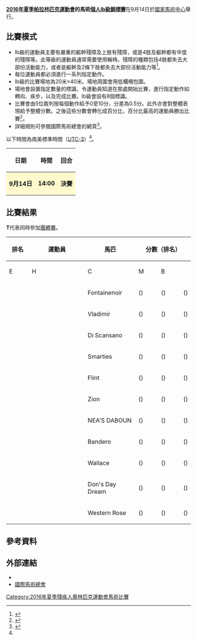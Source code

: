 {{noteTA|G1=Sports}}
{{Infobox Paralympic event
| event       = 馬術個人錦標賽Ib級
| games       = 2016年夏季
| image       = [[File:Equestrian_Vaulting_pictogram.svg|120px]]
| caption     = 
| venue       = [[國家馬術中心_(里約熱內盧)|國家馬術中心]]
| dates       = 9月14日
| competitors = 11
| nations     = 11<ref name=slot>{{Cite web |url=http://inside.fei.org/system/files/PARA-DRESSAGE%20CoC%20RIO%202016%20final%20definite%20entries_corr31Aug2016.pdf |title=Definite Entries List PARA-EQUESTRIAN DRESSAGE |accessdate=2016-09-07 |archive-date=2016-09-02 |archive-url=https://web.archive.org/web/20160902031057/http://inside.fei.org/system/files/PARA-DRESSAGE%20CoC%20RIO%202016%20final%20definite%20entries_corr31Aug2016.pdf |dead-url=no }}</ref>
| gold        =  
| goldNPC     =  
| silver      =  
| silverNPC   =  
| bronze      =  
| bronzeNPC   =  
| prev        = [[2012年夏季殘疾人奧林匹克運動會馬術個人錦標賽Ib級|2012]]
| next        = [[2020年夏季殘疾人奧林匹克運動會馬術個人Ib級錦標賽|2020]]
}}
{{2016年夏季殘疾人奧林匹克運動會馬術比賽}}
'''[[2016年夏季帕拉林匹克運動會|2016年夏季帕拉林匹克運動會]]的馬術[[2016年夏季殘疾人奧林匹克運動會馬術比賽|個人Ib級錦標賽]]'''在9月14日於[[國家馬術中心_(里約熱內盧)|國家馬術中心]]舉行。

== 比賽模式 ==
* Ib級的運動員主要有嚴重的軀幹殘障及上肢有殘障，或是4肢及軀幹都有中度的殘障等。此等級的運動員通常需要使用輪椅。殘障的種類包括4肢都失去大部份活動能力，或者是軀幹及2條下肢都失去大部份活動能力等<ref name=classify>{{Cite web |url=https://www.paralympic.org/sites/default/files/document/150915170806821_2015_09_15%2BExplanatory%2Bguide%2BClassification_summer%2BFINAL%2B_5.pdf |title=Explanatory guide to Paralympic classification |accessdate=2016-09-07 |archive-date=2016-08-27 |archive-url=https://web.archive.org/web/20160827205502/https://www.paralympic.org/sites/default/files/document/150915170806821_2015_09_15%2BExplanatory%2Bguide%2BClassification_summer%2BFINAL%2B_5.pdf |dead-url=no }}</ref>。
* 每位運動員都必須進行一系列指定動作。
* Ib級的比賽場地為20米×40米。場地周圍會用低欄柵包圍。
* 場地會設置指定數量的標識，令運動員知道在那處開始比賽，進行指定動作如轉向、疾步，以及完成比賽。Ib級會設有8個標識。
* 比賽會由5位裁判按每個動作給予0至10分，分差為0.5分。此外亦會對整體表現給予整體分數。之後這些分數會轉化成百分比，百分比最高的運動員勝出比賽<ref name=schedule>{{Cite web |url=http://www.paralimpicos.es/publicacion/ficheros/Paralympic%20Explanatory%20Guide%20_%20Equestrian.pdf |title=Equestrian Explanatory Guide |access-date=2016-09-07 |archive-url=https://web.archive.org/web/20160330021903/http://www.paralimpicos.es/publicacion/ficheros/Paralympic%20Explanatory%20Guide%20_%20Equestrian.pdf |archive-date=2016-03-30 |dead-url=yes }}</ref>。
* 詳細規則可參閱國際馬術總會的網頁<ref>{{Cite web |url=http://inside.fei.org/sites/default/files/PED%202016_rules_clean.pdf |title=PARA-EQUESTRIAN DRESSAGE RULES |accessdate=2016-09-07 |archive-date=2016-09-16 |archive-url=https://web.archive.org/web/20160916000356/http://inside.fei.org/sites/default/files/PED%202016_rules_clean.pdf |dead-url=no }}</ref>。
以下時間為南美標準時間（[[UTC-3|UTC-3]]）<ref name=schedule/>。
{| class="wikitable" style="text-align:center" width=400px
! 日期
! 時間
! 回合
|-
|style=background:lemonchiffon| '''9月14日''' ||style=background:lemonchiffon| '''14:00''' || style=background:lemonchiffon| '''決賽''' 
|}

== 比賽結果 ==
'''T'''代表同時參加[[2016年夏季殘疾人奧林匹克運動會馬術團體錦標賽|團體賽]]。
{| class="wikitable" style="text-align:center"
|-
!rowspan=2| 排名 !!rowspan=2 width=250| 運動員 !!rowspan=2 width=150| 馬匹 !!colspan=5| 分數（排名） !!rowspan=2 width=60| 總分數 !!rowspan=2| 備註
|-
!width=75| E !!width=75| H !!width=75| C !!width=75| M !!width=75| B
|-
|  || {{flagIPCathlete|[[比圖·普赫|比圖·普赫]]|AUT|2016年夏季}} || Fontainenoir || () || () || () || () || () ||  || '''T'''
|-
|  || {{flagIPCathlete|[[馬科斯·費爾南德斯·阿爾維斯|馬科斯·費爾南德斯·阿爾維斯]]|BRA|2016年夏季}} || Vladimir || () || () || () || () || () ||  || '''T'''
|-
|  || {{flagIPCathlete|[[艾希莉·高雲洛特|艾希莉·高雲洛特]]|CAN|2016年夏季}} || Di Scansano || () || () || () || () || () ||  || '''T'''
|-
|  || {{flagIPCathlete|[[Stinna_Kaastrup|Stinna Kaastrup]]|DEN|2016年夏季}} || Smarties || () || () || () || () || () ||  || '''T'''
|-
|  || {{flagIPCathlete|[[Celine_Gerny|Celine Gerny]]|FRA|2016年夏季}} || Flint || () || () || () || () || () ||  || '''T'''
|-
|  || {{flagIPCathlete|[[李·皮爾遜|李·皮爾遜]]|GBR|2016年夏季}} || Zion || () || () || () || () || () ||  || 
|-
|  || {{flagIPCathlete|[[Alina_Rosenberg|Alina Rosenberg]]|GER|2016年夏季}} || NEA'S DABOUN || () || () || () || () || () ||  || '''T'''
|-
|  || {{flagIPCathlete|[[宮路滿英|宮路滿英]]|JPN|2016年夏季}} || Bandero || () || () || () || () || () ||  || 
|-
|  || {{flagIPCathlete|[[Nicole_Den_Dulk|Nicole Den Dulk]]|NED|2016年夏季}} || Wallace || () || () || () || () || () ||  || '''T'''
|-
|  || {{flagIPCathlete|[[陳雁儀|陳雁儀]]|SIN|2016年夏季}} || Don's Day Dream || () || () || () || () || () ||  || '''T'''
|-
|  || {{flagIPCathlete|[[Sydney_Colliers|Sydney Colliers]]|USA|2016年夏季}} || Western Rose || () || () || () || () || () ||  || '''T'''
|}

== 參考資料 ==
{{reflist}}

== 外部連結 ==
* {{Official|https://www.rio2016.com/en/paralympics/equestrian}}{{pt}}{{en}}{{es}}{{fr}}
* [http://www.fei.org/ 國際馬術總會]{{Wayback|url=http://www.fei.org/ |date=20180322204050 }}{{en}}

[[Category:2016年夏季殘疾人奧林匹克運動會馬術比賽|Category:2016年夏季殘疾人奧林匹克運動會馬術比賽]]